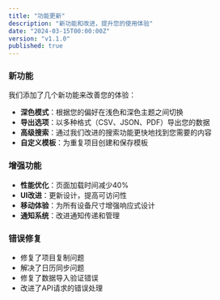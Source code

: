 ```yaml
---
title: "功能更新"
description: "新功能和改进，提升您的使用体验"
date: "2024-03-15T00:00:00Z"
version: "v1.1.0"
published: true
---
```


### 新功能

我们添加了几个新功能来改善您的体验：

- **深色模式**：根据您的偏好在浅色和深色主题之间切换
- **导出选项**：以多种格式（CSV、JSON、PDF）导出您的数据
- **高级搜索**：通过我们改进的搜索功能更快地找到您需要的内容
- **自定义模板**：为重复项目创建和保存模板

### 增强功能

- **性能优化**：页面加载时间减少40%
- **UI改进**：更新设计，提高可访问性
- **移动体验**：为所有设备尺寸增强响应式设计
- **通知系统**：改进通知传递和管理

### 错误修复

- 修复了项目复制问题
- 解决了日历同步问题
- 修复了数据导入验证错误
- 改进了API请求的错误处理 